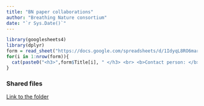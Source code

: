 ```yaml
---
title: "BN paper collaborations"
author: "Breathing Nature consortium"
date: "`r Sys.Date()`"
---
```


```r
library(googlesheets4)
library(dplyr)
form = read_sheet("https://docs.google.com/spreadsheets/d/1IdyqL8RO6mar6dwBiB8UUdGwOBTkLGALX6InE2BCC6M/edit?usp=sharing")
for(i in 1:nrow(form)){
  cat(paste0("<h3>",form$Title[i], " </h3> <br> <b>Contact person: </b>", form$`Contact person`[i],"<br> <b>Related BN topic: </b>",form$`BN topics`, "<br> <p> [Link to the document](",form$Link[i], ") </p> <h4> Abstract/Idea </h4> <p>", form$Abstract[i], " </p> ")[1])
}
```

### Shared files

[Link to the folder](https://drive.google.com/drive/folders/1QROEy_iNo0xjvbSrkItsXY6MCy5I4Y7O?usp=sharing)
